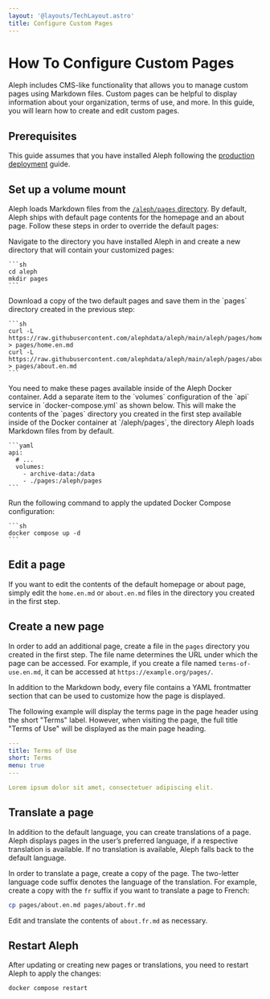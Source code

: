 ```yaml
---
layout: '@layouts/TechLayout.astro'
title: Configure Custom Pages
---
```


# How To Configure Custom Pages

<p class="lead">Aleph includes CMS-like functionality that allows you to manage custom pages using Markdown files. Custom pages can be helpful to display information about your organization, terms of use, and more. In this guide, you will learn how to create and edit custom pages.</p>

## Prerequisites

This guide assumes that you have installed Aleph following the [production deployment](/devs-admins/getting-started/production-deployment) guide.

## Set up a volume mount

Aleph loads Markdown files from the [`/aleph/pages` directory](https://github.com/alephdata/aleph/tree/main/aleph/pages). By default, Aleph ships with default page contents for the homepage and an about page. Follow these steps in order to override the default pages:

<Steps>
  <Step>
    Navigate to the directory you have installed Aleph in and create a new directory that will contain your customized pages:

    ```sh
    cd aleph
    mkdir pages
    ```
  </Step>

  <Step>
    Download a copy of the two default pages and save them in the `pages` directory created in the previous step:

    ```sh
    curl -L https://raw.githubusercontent.com/alephdata/aleph/main/aleph/pages/home.en.md > pages/home.en.md
    curl -L https://raw.githubusercontent.com/alephdata/aleph/main/aleph/pages/about.en.md > pages/about.en.md
    ```
  </Step>

  <Step>
    You need to make these pages available inside of the Aleph Docker container. Add a separate item to the `volumes` configuration of the `api` service in `docker-compose.yml` as shown below. This will make the contents of the `pages` directory you created in the first step available inside of the Docker container at `/aleph/pages`, the directory Aleph loads Markdown files from by default.

    ```yaml
    api:
      # ...
      volumes:
        - archive-data:/data
        - ./pages:/aleph/pages
    ```
  </Step>

  <Step>
    Run the following command to apply the updated Docker Compose configuration:

    ```sh
    docker compose up -d
    ```
  </Step>
</Steps>

## Edit a page

If you want to edit the contents of the default homepage or about page, simply edit the `home.en.md` or `about.en.md` files in the directory you created in the first step.

## Create a new page

In order to add an additional page, create a file in the `pages` directory you created in the first step. The file name determines the URL under which the page can be accessed. For example, if you create a file named `terms-of-use.en.md`, it can be accessed at `https://example.org/pages/`.

In addition to the Markdown body, every file contains a YAML frontmatter section that can be used to customize how the page is displayed.

The following example will display the terms page in the page header using the short "Terms" label. However, when visiting the page, the full title "Terms of Use" will be displayed as the main page heading.

```yaml title="terms-of-use.en.md"
---
title: Terms of Use
short: Terms
menu: true
---

Lorem ipsum dolor sit amet, consectetuer adipiscing elit.
```

## Translate a page

In addition to the default language, you can create translations of a page. Aleph displays pages in the user’s preferred language, if a respective translation is available. If no translation is available, Aleph falls back to the default language.

In order to translate a page, create a copy of the page. The two-letter language code suffix denotes the language of the translation. For example, create a copy with the `fr` suffix if you want to translate a page to French:

```sh
cp pages/about.en.md pages/about.fr.md
```

Edit and translate the contents of `about.fr.md` as necessary.

## Restart Aleph

After updating or creating new pages or translations, you need to restart Aleph to apply the changes:

```sh
docker compose restart
```
